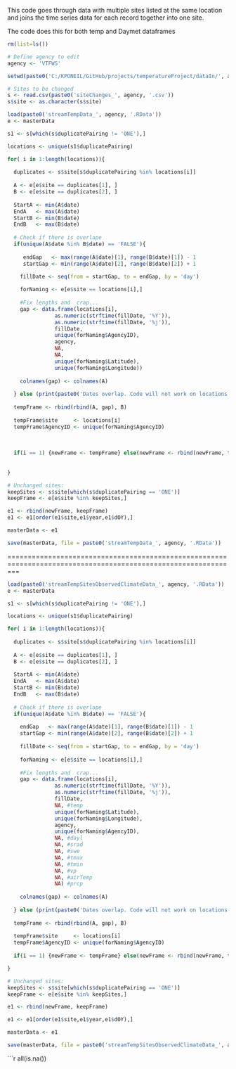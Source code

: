 This code goes through data with multiple sites listed at the same location and joins the time series data for each record together into one site.

The code does this for both temp and Daymet dataframes

```r
rm(list=ls())

# Define agency to edit
agency <- 'VTFWS'

setwd(paste0('C:/KPONEIL/GitHub/projects/temperatureProject/dataIn/', agency))

# Sites to be changed
s <- read.csv(paste0('siteChanges_', agency, '.csv'))
s$site <- as.character(s$site)
```

```r

load(paste0('streamTempData_', agency, '.RData'))
e <- masterData

s1 <- s[which(s$duplicatePairing != 'ONE'),]

locations <- unique(s1$duplicatePairing)

for( i in 1:length(locations)){
  
  duplicates <- s$site[s$duplicatePairing %in% locations[i]]
  
  A <- e[e$site == duplicates[1], ]
  B <- e[e$site == duplicates[2], ]
  
  StartA <- min(A$date)
  EndA   <- max(A$date)
  StartB <- min(B$date)
  EndB   <- max(B$date)
  
  # Check if there is overlape
  if(unique(A$date %in% B$date) == 'FALSE'){
    
     endGap   <- max(range(A$date)[1], range(B$date)[1]) - 1
     startGap <- min(range(A$date)[2], range(B$date)[2]) + 1
    
    fillDate <- seq(from = startGap, to = endGap, by = 'day')

    forNaming <- e[e$site == locations[i],]
    
    #Fix lengths and  crap...
    gap <- data.frame(locations[i], 
               as.numeric(strftime(fillDate, '%Y')),  
               as.numeric(strftime(fillDate, '%j')),
               fillDate, 
               unique(forNaming$AgencyID), 
               agency, 
               NA, 
               NA, 
               unique(forNaming$Latitude),
               unique(forNaming$Longitude))
  
    colnames(gap) <- colnames(A)
    
  } else (print(paste0('Dates overlap. Code will not work on locations # ', i)))
  
  tempFrame <- rbind(rbind(A, gap), B)
  
  tempFrame$site     <- locations[i]
  tempFrame$AgencyID <- unique(forNaming$AgencyID)
  
  
  
  if(i == 1) {newFrame <- tempFrame} else(newFrame <- rbind(newFrame, tempFrame))
  
  
}

# Unchanged sites:
keepSites <- s$site[which(s$duplicatePairing == 'ONE')]
keepFrame <- e[e$site %in% keepSites,]

e1 <- rbind(newFrame, keepFrame)
e1 <- e1[order(e1$site,e1$year,e1$dOY),]

```

```r
masterData <- e1

save(masterData, file = paste0('streamTempData_', agency, '.RData'))

```

===============================================================================================================

```r

load(paste0('streamTempSitesObservedClimateData_', agency, '.RData'))
e <- masterData

s1 <- s[which(s$duplicatePairing != 'ONE'),]

locations <- unique(s1$duplicatePairing)

for( i in 1:length(locations)){
  
  duplicates <- s$site[s$duplicatePairing %in% locations[i]]
  
  A <- e[e$site == duplicates[1], ]
  B <- e[e$site == duplicates[2], ]
  
  StartA <- min(A$date)
  EndA   <- max(A$date)
  StartB <- min(B$date)
  EndB   <- max(B$date)
  
  # Check if there is overlape
  if(unique(A$date %in% B$date) == 'FALSE'){
    
    endGap   <- max(range(A$date)[1], range(B$date)[1]) - 1
    startGap <- min(range(A$date)[2], range(B$date)[2]) + 1
    
    fillDate <- seq(from = startGap, to = endGap, by = 'day')
    
    forNaming <- e[e$site == locations[i],]
    
    #Fix lengths and  crap...
    gap <- data.frame(locations[i], 
               as.numeric(strftime(fillDate, '%Y')),  
               as.numeric(strftime(fillDate, '%j')),
               fillDate, 
               NA, #temp
               unique(forNaming$Latitude),
               unique(forNaming$Longitude),
               agency,
               unique(forNaming$AgencyID), 
               NA, #dayl
               NA, #srad
               NA, #swe
               NA, #tmax
               NA, #tmin
               NA, #vp
               NA, #airTemp
               NA) #prcp
  
    colnames(gap) <- colnames(A)
    
  } else (print(paste0('Dates overlap. Code will not work on locations # ', i)))
  
  tempFrame <- rbind(rbind(A, gap), B)
  
  tempFrame$site     <- locations[i]
  tempFrame$AgencyID <- unique(forNaming$AgencyID)
  
  if(i == 1) {newFrame <- tempFrame} else(newFrame <- rbind(newFrame, tempFrame))

}

# Unchanged sites:
keepSites <- s$site[which(s$duplicatePairing == 'ONE')]
keepFrame <- e[e$site %in% keepSites,]

e1 <- rbind(newFrame, keepFrame)

e1 <- e1[order(e1$site,e1$year,e1$dOY),]

```


```r
masterData <- e1

save(masterData, file = paste0('streamTempSitesObservedClimateData_', agency, '.RData'))
```




```r









all(is.na())


